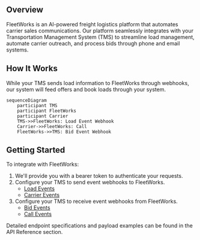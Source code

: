 ## Overview

FleetWorks is an AI-powered freight logistics platform that automates carrier sales communications. Our platform seamlessly integrates with your Transportation Management System (TMS) to streamline load management, automate carrier outreach, and process bids through phone and email systems.

## How It Works

While your TMS sends load information to FleetWorks through webhooks, our system will feed offers and book loads through your system.

```mermaid
sequenceDiagram
    participant TMS
    participant FleetWorks
    participant Carrier
    TMS->>FleetWorks: Load Event Webhook
    Carrier->>FleetWorks: Call
    FleetWorks->>TMS: Bid Event Webhook
```

## Getting Started

To integrate with FleetWorks:

1. We'll provide you with a bearer token to authenticate your requests.
2. Configure your TMS to send event webhooks to FleetWorks.
   - [Load Events](/api-reference/ingestion/load-events-webhook)
   - [Carrier Events](/api-reference/ingestion/carrier-events-webhook)
3. Configure your TMS to receive event webhooks from FleetWorks.
   - [Bid Events](/events/bids)
   - [Call Events](/events/calls)

Detailed endpoint specifications and payload examples can be found in the API Reference section.
